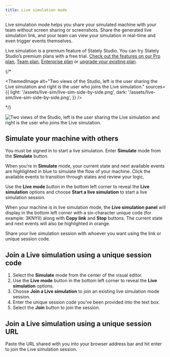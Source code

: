 ```yaml
---
title: Live simulation mode
---
```



Live simulation mode helps you share your simulated machine with your team without screen sharing or screenshots. Share the generated live simulation link, and your team can view your simulation in real-time and even trigger events themselves.

<Callout>

Live simulation is a premium feature of Stately Studio. You can try Stately Studio’s premium plans with a free trial. [Check out the features on our Pro plan](studio-pro-plan.mdx), [Team plan](studio-team-plan.mdx), [Enterprise plan](studio-enterprise-plan.mdx) or [upgrade your existing plan](https://stately.ai/registry/billing).

</Callout>

{/* <p>
  <ThemedImage
    alt="Two views of the Studio, left is the user sharing the Live simulation and right is the user who joins the Live simulation."
    sources={{
      light: '/assets/live-sim/live-sim-side-by-side.png',
      dark: '/assets/live-sim/live-sim-side-by-side.png',
    }}
  />
</p> */}

![Two views of the Studio, left is the user sharing the Live simulation and right is the user who joins the Live simulation.](../../assets/live-sim/live-sim-side-by-side.png)

## Simulate your machine with others

You must be signed in to start a live simulation. Enter **Simulate** mode from the <Play size={18}/> **Simulate** button.

<Callout>

When you’re in **Simulate** mode, your current state and next available events are highlighted in blue to simulate the flow of your machine. Click the available events to transition through states and review your logic.

</Callout>

Use the **Live mode** <Triangle size={18}/> button in the bottom left corner to reveal the **Live simulation** options and choose **Start a live simulation** to start a live simulation session.

When your machine is in live simulation mode, the **Live simulation panel** will display in the bottom left corner with a six-character unique code (for example: 3KNYII) along with **Copy link** and **Stop** buttons. The current state and next events will also be highlighted in orange.

Share your live simulation session with whoever you want using the link or unique session code.

## Join a Live simulation using a unique session code

1. Select the **Simulate** mode from the center of the visual editor.
2. Use the **Live mode** button in the bottom left corner to reveal the **Live simulation** options.
3. Choose **Join a Live simulation** to join an existing live simulation mode session.
4. Enter the unique session code you’ve been provided into the text box.
5. Select the **Join** button to join the session.

## Join a Live simulation using a unique session URL

Paste the URL shared with you into your browser address bar and hit enter to join the Live simulation session.
